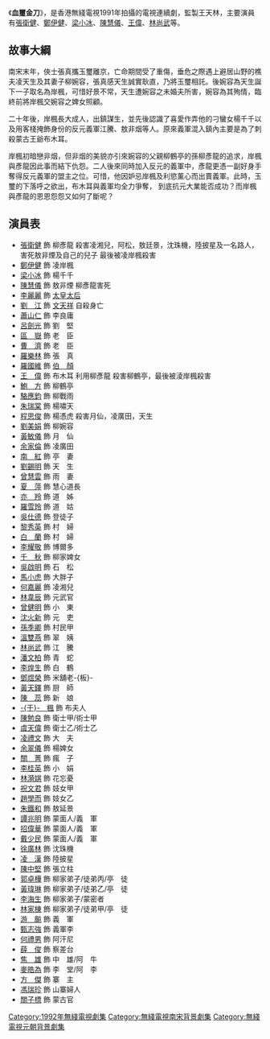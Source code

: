 {{無綫劇集 
| 中文劇名=血璽金刀
| 英文劇名=Thief of Honour
| 圖像=
| 製作年份=1990-1991年
| 海外推出日期=1991年5月
| 翡翠台首播日期=1992年6月29日
| 翡翠台首播時間=
| 監製=[[王天林|王天林]]
| 編導=[[吳鎮聲|吳鎮聲]]、[[鍾成禮|鍾成禮]]、[[王少傑|王少傑]]、[[黎棨源|黎棨源]]
| 製作統籌=[[李至君|李至君]]
| 助理編導=[[孔慶聯|孔慶聯]]、[[林志華|林志華]]、[[文淑瑩|文淑瑩]]、[[何耀宗|何耀宗]]
| 編審=[[陳惠妍|陳惠妍]]
| 編劇=[[陳兆祥|陳兆祥]]、[[吳肇銅|吳肇銅]]、[[徐秋萍|徐秋萍]]、[[鄭宗義|鄭宗義]]
| 集數=20
| 劇種=古裝
| 製作公司=[[電視廣播有限公司|電視廣播有限公司]]
| 主演={{nowrap|[[張衛健|張衛健]]、[[鄭伊健|鄭伊健]]、[[梁小冰|梁小冰]]、<br/>[[陳慧儀|陳慧儀]]、[[王偉_(香港)|王　偉]]、[[林尚武|林尚武]]}}
| 主題曲=情深義重
| 作曲=[[顧嘉煇|顧嘉煇]]
| 填詞=[[向雪懷|向雪懷]]
| 主唱=[[徐小鳳|徐小鳳]]
| 片尾曲=天眼
| 作曲3=[[顧嘉煇|顧嘉煇]]
| 填詞3=[[鄭國江|鄭國江]]
| 主唱3=[[徐小鳳|徐小鳳]]
}}
《'''血璽金刀'''》，是香港無綫電視1991年拍攝的電視連續劇，監製王天林，主要演員有[[張衛健|張衛健]]、[[鄭伊健|鄭伊健]]、[[梁小冰|梁小冰]]、[[陳慧儀|陳慧儀]]、[[王偉_(香港)|王偉]]、[[林尚武|林尚武]]等。

== 故事大綱 ==
南宋末年，俠士張真攜玉璽離京，亡命期間受了重傷，垂危之際遇上避居山野的樵夫凌天生及其妻子柳婉容，張真感天生誠實耿直，乃將玉璽相託。後婉容為天生誕下一子取名為岸楓，可惜好景不常，天生遭婉容之未婚夫所害，婉容為其殉情，臨終前將岸楓交婉容之婢女照顧。 

二十年後，岸楓長大成人，出鎮謀生，並先後認識了喜愛作弄他的刁蠻女楊千千以及用客棧掩飾身份的反元義軍江騰、敖非烟等人。原來義軍混入鎮內主要是為了刺殺蒙古王爺布木耳。

岸楓初暗戀非烟，但非烟的美貌亦引來婉容的父親柳鶴亭的孫柳彥龍的追求，岸楓與彥龍因此事而結下仇怨。二人後來同時加入反元的義軍中，彥龍更憑一副好身手奪得反元義軍的盟主之位。可惜，他因妒忌岸楓及利慾薰心而出賣義軍。此時，玉璽的下落呼之欲出，布木耳與義軍均全力爭奪， 到底抗元大業能否成功？而岸楓與彥龍的恩恩怨怨又如何了斷呢？

== 演員表 ==
*[[張衛健|張衛健]] 飾 柳彥龍 殺害凌湘兒，阿松，敖廷景，沈珠機，陸披星及一名路人，害死敖非煙及自己的兒子 最後被凌岸楓殺害
*[[鄭伊健|鄭伊健]] 飾 凌岸楓
*[[梁小冰|梁小冰]] 飾 楊千千
*[[陳慧儀|陳慧儀]] 飾 敖非煙 柳彥龍害死
*[[李麗麗|李麗麗]] 飾 [[謝道清|太皇太后]]
*[[劉江_(香港)|劉　江]] 飾 [[文天祥|文天祥]] 自殺身亡
*[[蕭山仁|蕭山仁]] 飾 李良庸
*[[呂劍光|呂劍光]] 飾 劉　堅
*[[區嶽|區　嶽]] 飾 老　臣
*[[曹濟|曹　濟]] 飾 老　臣
*[[羅樂林|羅樂林]] 飾 張　真
*[[羅國維|羅國維]] 飾 [[伯顏|伯　顏]]
*[[王偉_(香港)|王　偉]] 飾 布木耳 利用柳彥龍 殺害柳鶴亭，最後被淩岸楓殺害
*[[鮑方|鮑　方]] 飾 柳鶴亭
*[[駱應鈞|駱應鈞]] 飾 柳戰雨
*[[朱瑞棠|朱瑞棠]] 飾 楊嘯天
*[[程思俊|程思俊]] 飾 楊憑虎 殺害月仙，凌廣田，天生
*[[劉美娟|劉美娟]] 飾 柳婉容
*[[黃敏儀|黃敏儀]] 飾 月　仙
*[[余家倫|余家倫]] 飾 凌廣田
*[[南紅|南　紅]] 飾 亭　妻
*[[劉錫明|劉錫明]] 飾 天　生
*[[曾慧雲|曾慧雲]] 飾 雨　妻
*[[夏萍|夏　萍]] 飾 慧心道長
*[[亦羚|亦　羚]] 飾 道　姊
*[[羅雪玲|羅雪玲]] 飾 道　姑
*[[吳仕德|吳仕德]] 飾 登徒子
*[[黎秀英|黎秀英]] 飾 村　婦
*[[白蘭|白　蘭]] 飾 村　婦
*[[李耀敬|李耀敬]] 飾 博爾多
*[[西川千秋|千　秋]] 飾 柳家婢女
*[[吳啟明|吳啟明]] 飾 石　松
*[[馬小虎|馬小虎]] 飾 大胖子
*[[何嘉麗_(藝人)|何嘉麗]] 飾 凌湘兒
*[[林韋辰|林韋辰]] 飾 元武官
*[[曾健明|曾健明]] 飾 小　東
*[[沈火新|沈火新]] 飾 元　吏
*[[孫季卿|孫季卿]] 飾 村民甲
*[[溫雙燕|溫雙燕]] 飾 翠　姨
*[[林尚武|林尚武]] 飾 江　騰
*[[潘文柏|潘文柏]] 飾 青　蛇
*[[李煌生|李煌生]] 飾 白　鶴
*[[鄧煜榮|鄧煜榮]] 飾 米舖老-{板}-
*[[黃天鐸|黃天鐸]] 飾 厨　師
*[[陳蕊|陳　蕊]] 飾 新　娘
*[[于楓|-{于}-　楓]] 飾 布夫人
*[[陳勉良|陳勉良]] 飾 衛士甲/術士甲
*[[虞天偉|虞天偉]] 飾 衛士乙/術士乙
*[[凌禮文|凌禮文]] 飾 大　夫
*[[余翠儀|余翠儀]] 飾 楊婢女
*[[關菁|關　菁]] 飾 瘋　子
*[[李桂英|李桂英]] 飾 小　娟
*[[林漪娸|林漪娸]] 飾 花忘憂
*[[祝文君|祝文君]] 飾 妓女甲
*[[趙學而|趙學而]] 飾 妓女乙
*[[朱鐵和|朱鐵和]] 飾 敖延景
*[[譚兆明|譚兆明]] 飾 蒙面人/義　軍
*[[招偉華|招偉華]] 飾 蒙面人/義　軍
*[[戴少民|戴少民]] 飾 蒙面人/義　軍
*[[徐廣林|徐廣林]] 飾 沈珠機
*[[凌漢|凌　漢]] 飾 陸披星
*[[陳中堅|陳中堅]] 飾 張立柱
*[[郭卓樺|郭卓樺]] 飾 柳家弟子/徒弟丙/亭　徒
*[[黃瑋琳|黃瑋琳]] 飾 柳家弟子/徒弟乙/亭　徒
*[[李海生|李海生]] 飾 柳家弟子/蒙密者
*[[林家棟|林家棟]] 飾 柳家弟子/徒弟甲/亭　徒
*[[游飈|游　飈]] 飾 義　軍
*[[甄志強|甄志強]] 飾 義軍李
*[[何禮男|何禮男]] 飾 阿汗尼
*[[薛俊|薛　俊]] 飾 察差台
*[[焦雄|焦　雄]] 飾 中　雄/阿　牛
*[[麥皓為|麥皓為]] 飾 李　堂/阿　李
*[[方傑_(演員)|方　傑]] 飾 寨　主
*[[馮瑞珍|馮瑞珍]] 飾 山寨婦人
*[[關子標|關子標]] 飾 蒙古官

[[Category:1992年無綫電視劇集|Category:1992年無綫電視劇集]]
[[Category:無綫電視南宋背景劇集|Category:無綫電視南宋背景劇集]]
[[Category:無綫電視元朝背景劇集|Category:無綫電視元朝背景劇集]]